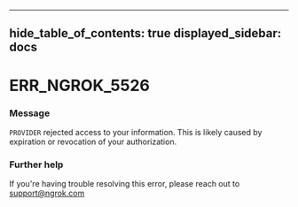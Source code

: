 

---
hide_table_of_contents: true
displayed_sidebar: docs
---


# ERR_NGROK_5526

### Message
`PROVIDER` rejected access to your information. This is likely caused by expiration or revocation of your authorization.

<ErrorDetails />



### Further help
If you're having trouble resolving this error, please reach out to [support@ngrok.com](mailto:support@ngrok.com?subject=Help%20with%20ERR_NGROK_5526)

